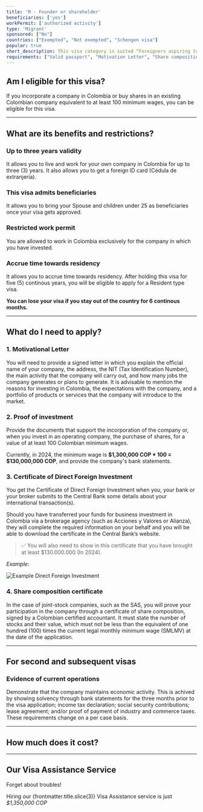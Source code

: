 ```yaml
---
title: 'M - Founder or shareholder'
beneficiaries: ['yes']
workPermit: ['authorized activity']
type: 'Migrant'
sponsored: ["No"]
countries: ["Exempted", "Not exempted", "Schengen visa"]
popular: true
short_description: This visa category is suited “Foreigners aspiring to practice a regulated profession or, exceptionally, an unregulated activity, provided that the activity is of interest to the country”.
requirements: ["Valid passport", "Motivation Letter", "Share composition", "Foreign Investment. See Details"]
---
```


## Am I eligible for this visa?

If you incorporate a company in Colombia or buy shares in an existing Colombian company equivalent to at least 100 minimum wages, you can be eligible for this visa.

---

## What are its benefits and restrictions?

### **Up to three years validity**

It allows you to live and work for your own company in Colombia for up to three (3) years.  It also allows you to get a foreign ID card (Cédula de extranjería).

### **This visa admits beneficiaries**

It allows you to bring your Spouse and children under 25 as beneficiaries once your visa gets approved.

### Restricted **work permit**

You are allowed to work in Colombia exclusively for the company in which you have invested.

### **Accrue time towards residency**

It allows you to accrue time towards residency. After holding this visa for five (5) continous years, you will be eligible to apply for a Resident type visa.

**You can lose your visa if you stay out of the country for 6 continous months.**

---

## What do I need to apply?

### 1. Motivational Letter

You will need to provide a signed letter in which you explain the official name of your company, the address, the NIT (Tax Identification Number), the main activity that the company will carry out, and how many jobs the company generates or plans to generate. It is advisable to mention the reasons for investing in Colombia, the expectations with the company, and a portfolio of products or services that the company will introduce to the market.

### 2. Proof of investment

Provide the documents that support the incorporation of the company or, when you invest in an operating company, the purchase of shares, for a value of at least 100 Colombian minimum wages. 

Currently, in 2024, the minimum wage is **$1,300,000 COP * 100 = $130,000,000 COP**, and provide the company's bank statements.

### 3. Certificate of Direct Foreign Investment

You get the Certificate of Direct Foreign Investment when you, your bank or your broker submits to the Central Bank some details about your international transaction(s).

Should you have transferred your funds for business investment in Colombia via a brokerage agency (such as Acciones y Valores or Alianza), they will complete the required information on your behalf and you will be able to download the certificate in the Central Bank’s website.


> ✅ You will also need to show in this certificate that you have brought at least $130.000.000 (In 2024).

*Example*:
<div class="flex items-center justify-center">
    <img src="/CIED.png" alt="Example Direct Foreign Investment" />
</div>

### 4. Share composition certificate

In the case of joint-stock companies, such as the SAS, you will prove your participation in the company through a certificate of share composition, signed by a Colombian certified accountant. It must state the number of stocks and their value, which must not be less than the equivalent of one hundred (100) times the current legal monthly minimum wage (SMLMV) at the date of the application.

---

## For second and subsequent visas

### Evidence of current operations

Demonstrate that the company maintains economic activity. This is achived by showing solvency through bank statements for the three months prior to the visa application; income tax declaration; social security contributions; lease agreement; and/or proof of payment of industry and commerce taxes. These requirements change on a per case basis.

---
## How much does it cost?

<VisaCosts
    studyFees="54"
    issuanceFees="270"
    apostille={false}
    translation={false}
/>

---

## Our Visa Assistance Service

Forget about troubles!

Hiring our {frontmatter.title.slice(3)} Visa Assistance service is just *$1,350,000 COP*